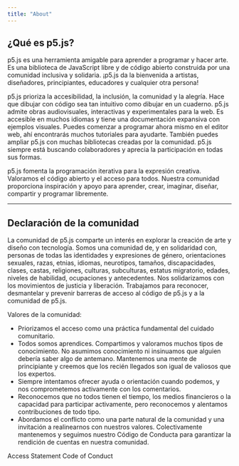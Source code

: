 ```yaml
---
title: "About"
---
```


## ¿Qué es p5.js?

<div class='text-body-large'>
p5.js es una herramienta amigable para aprender a programar y hacer arte. Es una biblioteca de JavaScript libre y de código abierto construida por una comunidad inclusiva y solidaria. ¡p5.js da la bienvenida a artistas, diseñadores, principiantes, educadores y cualquier otra persona!

p5.js prioriza la accesibilidad, la inclusión, la comunidad y la alegría. Hace que dibujar con código sea tan intuitivo como dibujar en un cuaderno. p5.js admite obras audiovisuales, interactivas y experimentales para la web. Es accesible en muchos idiomas y tiene una documentación expansiva con ejemplos visuales. Puedes comenzar a programar ahora mismo en el editor web, ahí encontrarás muchos tutoriales para ayudarte. También puedes ampliar p5.js con muchas bibliotecas creadas por la comunidad. p5.js siempre está buscando colaboradores y aprecia la participación en todas sus formas.

p5.js fomenta la programación iterativa para la expresión creativa. Valoramos el código abierto y el acceso para todos. Nuestra comunidad proporciona inspiración y apoyo para aprender, crear, imaginar, diseñar, compartir y programar libremente.
</div>

<hr class='full-bleed'/>

## Declaración de la comunidad

<div class='text-body-large'>
La comunidad de p5.js comparte un interés en explorar la creación de arte y diseño con tecnología. Somos una comunidad de, y en solidaridad con, personas de todas las identidades y expresiones de género, orientaciones sexuales, razas, etnias, idiomas, neurotipos, tamaños, discapacidades, clases, castas, religiones, culturas, subculturas, estatus migratorio, edades, niveles de habilidad, ocupaciones y antecedentes. Nos solidarizamos con los movimientos de justicia y liberación. Trabajamos para reconocer, desmantelar y prevenir barreras de acceso al código de p5.js y a la comunidad de p5.js.

Valores de la comunidad:
- Priorizamos el acceso como una práctica fundamental del cuidado comunitario.
- Todos somos aprendices. Compartimos y valoramos muchos tipos de conocimiento. No asumimos conocimiento ni insinuamos que alguien debería saber algo de antemano. Mantenemos una mente de principiante y creemos que los recién llegados son igual de valiosos que los expertos.
- Siempre intentamos ofrecer ayuda o orientación cuando podemos, y nos comprometemos activamente con los comentarios.
- Reconocemos que no todos tienen el tiempo, los medios financieros o la capacidad para participar activamente, pero reconocemos y alentamos contribuciones de todo tipo.
- Abordamos el conflicto como una parte natural de la comunidad y una invitación a realinearnos con nuestros valores. Colectivamente mantenemos y seguimos nuestro Código de Conducta para garantizar la rendición de cuentas en nuestra comunidad.
</div>

<div class='mt-xl'>
<LinkButton variant='link' url='/contribute/access'>Access Statement</LinkButton>
<LinkButton variant='link' url='/code-of-conduct'>Code of Conduct</LinkButton>
</div>